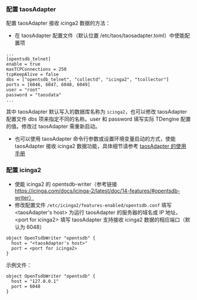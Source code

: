 ### 配置 taosAdapter

配置 taosAdapter 接收 icinga2 数据的方法：

- 在 taosAdapter 配置文件（默认位置 /etc/taos/taosadapter.toml）中使能配置项

```
...
[opentsdb_telnet]
enable = true
maxTCPConnections = 250
tcpKeepAlive = false
dbs = ["opentsdb_telnet", "collectd", "icinga2", "tcollector"]
ports = [6046, 6047, 6048, 6049]
user = "root"
password = "taosdata"
...
```

其中 taosAdapter 默认写入的数据库名称为 `icinga2`，也可以修改 taosAdapter 配置文件 dbs 项来指定不同的名称。user 和 password 填写实际 TDengine 配置的值。修改过 taosAdapter 需重新启动。

- 也可以使用 taosAdapter 命令行参数或设置环境变量启动的方式，使能 taosAdapter 接收 icinga2 数据功能，具体细节请参考 [taosAdapter 的使用手册](../../reference/taosadapter)

### 配置 icinga2

- 使能 icinga2 的 opentsdb-writer（参考链接 https://icinga.com/docs/icinga-2/latest/doc/14-features/#opentsdb-writer）
- 修改配置文件 `/etc/icinga2/features-enabled/opentsdb.conf` 填写 \<taosAdapter's host> 为运行 taosAdapter 的服务器的域名或 IP 地址，\<port for icinga2> 填写 taosAdapter 支持接收 icinga2 数据的相应端口（默认为 6048）

```
object OpenTsdbWriter "opentsdb" {
  host = "<taosAdapter's host>"
  port = <port for icinga2>
}
```

示例文件：

```
object OpenTsdbWriter "opentsdb" {
  host = "127.0.0.1"
  port = 6048
}
```

